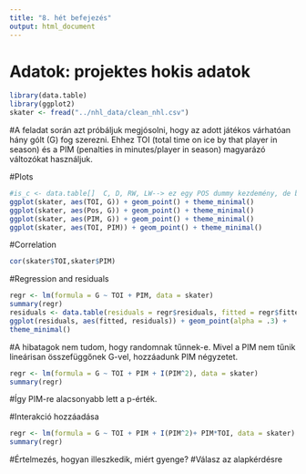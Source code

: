```yaml
---
title: "8. hét befejezés"
output: html_document
---
```

# Adatok: projektes hokis adatok
```R
library(data.table)
library(ggplot2)
skater <- fread("../nhl_data/clean_nhl.csv")
```
#A feladat során azt próbáljuk megjósolni, hogy az adott játékos várhatóan hány gólt (G) fog szerezni. Ehhez TOI (total time on ice by that player in season) és a PIM (penalties in minutes/player in season) magyarázó változókat használjuk.

#Plots
```R


#is_c <- data.table[]  C, D, RW, LW--> ez egy POS dummy kezdemény, de belebonyolodtam, úgyhogy hagytam
ggplot(skater, aes(TOI, G)) + geom_point() + theme_minimal()
ggplot(skater, aes(Pos, G)) + geom_point() + theme_minimal()
ggplot(skater, aes(PIM, G)) + geom_point() + theme_minimal()
ggplot(skater, aes(TOI, PIM)) + geom_point() + theme_minimal()
```
#Correlation
```R
cor(skater$TOI,skater$PIM)
```
#Regression and residuals
```R
regr <- lm(formula = G ~ TOI + PIM, data = skater)
summary(regr)
residuals <- data.table(residuals = regr$residuals, fitted = regr$fitted)
ggplot(residuals, aes(fitted, residuals)) + geom_point(alpha = .3) +
theme_minimal()
```
#A hibatagok nem tudom, hogy randomnak tűnnek-e. Mivel a PIM nem tűnik lineárisan összefüggőnek G-vel, hozzáadunk PIM négyzetet. 

```R
regr <- lm(formula = G ~ TOI + PIM + I(PIM^2), data = skater)
summary(regr)
```
#Így PIM-re alacsonyabb lett a p-érték. 

#Interakció hozzáadása
```R
regr <- lm(formula = G ~ TOI + PIM + I(PIM^2)+ PIM*TOI, data = skater)
summary(regr)
```
#Értelmezés, hogyan illeszkedik, miért gyenge? 
#Válasz az alapkérdésre
```R
```